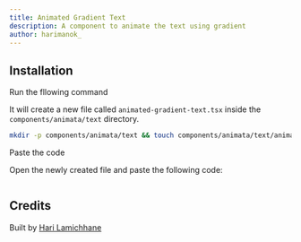 ```yaml
---
title: Animated Gradient Text
description: A component to animate the text using gradient
author: harimanok_
---
```


<ComponentPreview name="text-animated-gradient-text--docs" />

## Installation

<Steps>
<Step>Run the fllowing command</Step>

It will create a new file called `animated-gradient-text.tsx` inside the `components/animata/text` directory.

```bash
mkdir -p components/animata/text && touch components/animata/text/animated-gradient-text.tsx
```

<Step>Paste the code</Step>

Open the newly created file and paste the following code:

```jsx file=<rootDir>/animata/text/animated-gradient-text.tsx

```

</Steps>

## Credits

Built by [Hari Lamichhane](https://github.com/hari)
